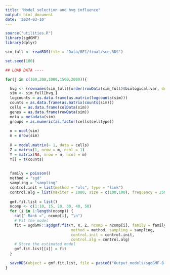 ```yaml
---
title: "Model selection and hvg influence"
output: html_document
date: '2024-03-10'
---
```


```r
source("utilities.R")
library(sgdGMF)
library(dplyr)

sim_full <- readRDS(file = "Data/BE1/final/sce.RDS")
```

```r
set.seed(100)

## LOAD DATA ----

for(j in c(100,200,1000,1500,2000)){

  hvg <- (rownames(sim_full)[order(rowData(sim_full)$biological.var, decreasing = TRUE)])[1:j]
  sim <- sim_full[hvg,]
  logcounts = as.data.frame(as.matrix(logcounts(sim)))
  counts = as.data.frame(as.matrix(counts(sim)))
  cells = as.data.frame(colData(sim))
  genes = as.data.frame(rowData(sim))
  meta = metadata(sim)
  groups = as.numeric(as.factor(cells$celltype))
  
  n = ncol(sim)
  m = nrow(sim)
  
  X = model.matrix(~ 1, data = cells)
  Z = matrix(1, nrow = m, ncol = 1)
  Y = matrix(NA, nrow = n, ncol = m)
  Y[] = t(counts)
  
  
  family = poisson()
  method = "sgd"
  sampling = "sampling"
  control.init = list(method = "ols", type = "link")
  control.alg = list(maxiter = 1000, size = c(100,100), frequency = 250)
  
  gmf.fit.list = list()
  ncomp <- c(1:10, 15, 20, 30, 40, 50)
  for (i in 1:length(ncomp)) {
    cat(" Rank =", ncomp[i], "\n")
    # Fit the model
    fit = sgdGMF::sgdgmf.fit(Y, X, Z, ncomp = ncomp[i], family = family,
                             method = method, sampling = sampling,
                             control.init = control.init,
                             control.alg = control.alg)
    # Store the estimated model
    gmf.fit.list[[i]] = fit
  }
  
  saveRDS(object = gmf.fit.list, file = paste0("Output_models/sgdGMF-B-SGD-fit-list-", j, "-hvg.RDS"))
}
  
  
```


